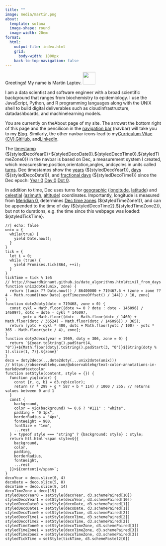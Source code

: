```yaml
---
title: ""
image: media/martin.png
about:
  template: solana
  image-shape: round
  image-width: 20em
format:
  html:
    output-file: index.html
    grid:
      body-width: 1800px
    back-to-top-navigation: false
---
```


Greetings! My name is Martin Laptev. <img src="media/wave.gif" width="40px"/>

I am a data scientist and software engineer with a broad scientific background that ranges from biochemistry to epidemiology. I use the JavaScript, Python, and R programming languages along with the UNIX shell to build digital deliverables such as cloud[]{.bi .bi-cloud}infrastructure, data[]{.bi .bi-bar-chart-line}dashboards, and machine[]{.bi .bi-robot}learning models.

You are currently on the[]{.bi .bi-person-circle}About page of my site. The arrow[](blog){.bi .bi-arrow-right-short}at the bottom right of this page and the pencil[](blog){.bi .bi-pencil}icon in the [navigation bar](https://en.wikipedia.org/wiki/Navigation_bar#:~:text=a%20section%20of%20a%20graphical%20user%20interface%20intended%20to%20aid%20visitors%20in%20accessing%20information) (navbar) will take you to my [Blog](blog). Similarly, the other navbar icons lead to my[]{.bi .bi-file-earmark-person}[Curriculum Vitae (CV)](cv),[]{.bi .bi-github}[GitHub](https://github.com/maptv), and[]{.bi .bi-linkedin}[LinkedIn](https://www.linkedin.com/in/maptv).

The [timestamp](https://en.wikipedia.org/wiki/Timestamp#:~:text=a%20sequence%20of%20characters%20or%20encoded%20information%20identifying%20when%20a%20certain%20event%20occurred) (\${styledDecoYear0}+\${styledDecoDate0}.\${styledDecoTime0}.\${styledTimeZone0}) in the navbar is based on Dec, a measurement system I created, which measures[]{.bi .bi-hourglass}time,[]{.bi .bi-geo}position,[]{.bi .bi-compass}orientation,[]{.bi .bi-arrow-clockwise}angles, and[]{.bi .bi-arrow-repeat}cycles in units called [turns](https://en.wikipedia.org/wiki/Turn_(angle)#:~:text=a%20unit%20of%20plane%20angle%20measurement%20equal%20to%202%CF%80%C2%A0radians%2C%20360%C2%A0degrees). Dec timestamps show the [years]{.underline data-bs-toggle="tooltip" data-bs-title="Earth’s turns around the Sun"} (\${styledDecoYear1}), [days]{.underline data-bs-toggle="tooltip" data-bs-title="Earth’s turns on its axis"} (\${styledDecoDate1}), and [fractional days](https://en.wikipedia.org/wiki/Decimal_time#Fractional_days:~:text=The%20time%20of%20day%20is%20sometimes%20represented%20as%20a%20decimal%20fraction%20of%20a%20day) (\${styledDecoTime1}) since the Dec epoch: [Year 0](https://en.wikipedia.org/wiki/ISO_8601#:~:text=year%200000%20being%20equal%20to%201%20BC){.underline data-bs-toggle="tooltip" data-bs-title="1 BCE"} [Day 0](https://howardhinnant.github.io/date_algorithms.html#civil_from_days:~:text=These%20algorithms%20internally%20assume%20that%20March%201%20is%20the%20first%20day%20of%20the%20year.){.underline data-bs-toggle="tooltip" data-bs-title="March 1"} [Dot 0](https://en.wikipedia.org/wiki/Decimal_time#Fractional_days:~:text=fraction.%20Thus%2C-,midnight%20is%200.0%20day,-%2C%20noon%20is%200.5){.underline data-bs-toggle="tooltip" data-bs-title="Midnight"}.

In addition to time, Dec uses turns for [geographic](https://en.wikipedia.org/wiki/Geographic_coordinate_system) ([longitude](https://en.wikipedia.org/wiki/Longitude#:~:text=a%20geographic%20coordinate%20that%20specifies%20the%20east%E2%80%93west%20position){.underline data-bs-toggle="tooltip" data-bs-title="Eastward turns from Meridian 0 on the Earth's surface"}, [latitude](https://en.wikipedia.org/wiki/Latitude#:~:text=a%20coordinate%20that%20specifies%20the%20north%E2%80%93south%20position){.underline data-bs-toggle="tooltip" data-bs-title="Northward turns from the Equator on the Earth's surface"}) and [celestial](https://en.wikipedia.org/wiki/Celestial_coordinate_system) ([azimuth](https://en.wikipedia.org/wiki/Horizontal_coordinate_system#:~:text=the%20angle%20of%20the%20object%20around%20the%20horizon){.underline data-bs-toggle="tooltip" data-bs-title="Eastward turns from North on the horizon"}, [altitude](https://en.wikipedia.org/wiki/Horizontal_coordinate_system#:~:text=the%20angle%20between%20the%20object%20and%20the%20observer%27s%20local%20horizon){.underline data-bs-toggle="tooltip" data-bs-title="Upward turns from the horizon"}) coordinates. Importantly, longitude is measured from [Meridian 0](https://en.wikipedia.org/wiki/162nd_meridian_west#:~:text=a%20line%20of%20longitude%20that%20extends%20from%20the%20North%20Pole%20across%20the%20Arctic%20Ocean%2C%20North%20America%2C%20the%20Pacific%20Ocean%2C%20the%20Southern%20Ocean%2C%20and%20Antarctica%20to%20the%20South%20Pole){.underline data-bs-toggle="tooltip" data-bs-title="162nd meridian west"}, determines [Dec time zones](https://observablehq.com/@dec/solar-terminator){.underline data-bs-toggle="tooltip" data-bs-title="The integer part of longitude in deciturns (tenths of a turn)"} (\${styledTimeZone1}), and can be appended to the time of day (\${styledDecoTime2}.\${styledTimeZone2}), but not to durations, e.g. the time since this webpage was loaded: \${styledTickTime}.

```ojs
//| echo: false
unix = {
  while(true) {
    yield Date.now();
  }
}
tick = {
  let i = 0;
  while (true) {
    yield Promises.tick(864, ++i);
  }
}
tickTime = tick % 1e5
// http://howardhinnant.github.io/date_algorithms.html#civil_from_days
function unix2dote(unix, zone) {
  return [(unix ?? Date.now()) / 86400000 + 719467.6 + (zone = zone ?? 4 - Math.round((new Date).getTimezoneOffset() / 144)) / 10, zone]
}
function dote2doty(dote = 719468, zone = 0) {
  const cykl = Math.floor((dote >= 0 ? dote : dote - 146096) / 146097), dotc = dote - cykl * 146097,
        yotc = Math.floor((dotc - Math.floor(dotc / 1460) + Math.floor(dotc / 36524) - Math.floor(dotc / 146096)) / 365);
  return [yotc + cykl * 400, dotc + Math.floor(yotc / 100) - yotc * 365 - Math.floor(yotc / 4), zone];
}
function doty2deco(year = 1969, doty = 306, zone = 0) {
  return `${year.toString().padStart(4, "0")}+${Math.floor(doty).toString().padStart(3, "0")}${String(doty % 1).slice(1, 7)}.${zone}`
}
deco = doty2deco(...dote2doty(...unix2dote(unix)))
// https://observablehq.com/@observablehq/text-color-annotations-in-markdown#textcolor
function setStyle(content, style = {}) {
  function yiq(color) {
    const {r, g, b} = d3.rgb(color);
    return (r * 299 + g * 587 + b * 114) / 1000 / 255; // returns values between 0 and 1
  }
  const {
    background,
    color = yiq(background) >= 0.6 ? "#111" : "white",
    padding = "0 1px",
    borderRadius = "4px",
    fontWeight = 900,
    fontSize = "1em",
    ...rest
  } = typeof style === "string" ? {background: style} : style;
  return htl.html`<span style=${{
    background,
    color,
    padding,
    borderRadius,
    fontWeight,
    ...rest
  }}>${content}</span>`;
}
decoYear = deco.slice(0, 4)
decoDate = deco.slice(5, 8)
decoTime = deco.slice(9, 14)
decoTimeZone = deco[15]
styledDecoYear0 = setStyle(decoYear, d3.schemePaired[10])
styledDecoYear1 = setStyle(decoYear, d3.schemePaired[10])
styledDecoDate0 = setStyle(decoDate, d3.schemePaired[1])
styledDecoDate1 = setStyle(decoDate, d3.schemePaired[1])
styledDecoTime0 = setStyle(decoTime, d3.schemePaired[2])
styledDecoTime1 = setStyle(decoTime, d3.schemePaired[2])
styledDecoTime2 = setStyle(decoTime, d3.schemePaired[2])
styledTimeZone0 = setStyle(decoTimeZone, d3.schemePaired[3])
styledTimeZone1 = setStyle(decoTimeZone, d3.schemePaired[3])
styledTimeZone2 = setStyle(decoTimeZone, d3.schemePaired[3])
styledTickTime = setStyle(tickTime, d3.schemePastel2[0])
```

```{=html}
<script src="scripts/time.js"></script>
<script>
const tooltipTriggerList = document.querySelectorAll('[data-bs-toggle="tooltip"]')
const tooltipList = [...tooltipTriggerList].map(tooltipTriggerEl => new bootstrap.Tooltip(tooltipTriggerEl))
</script>
<style>
div#quarto-sidebar-glass { display: none !important; }
ul.navbar-nav.navbar-nav-scroll { -webkit-flex-direction: row !important; }
#quarto-sidebar { padding: 0px; overflow-x: hidden !important; }
#quarto-sidebar > * { padding: 0px; }
@media only screen and (max-width: 991px) { #quarto-search { display: none !important; } #quarto-sidebar { padding: 0px 9px 0px 9px !important; } }
@media only screen and (max-width: 767px) { div.cell.page-columns.page-full { display: none !important; } }
</style>
```
